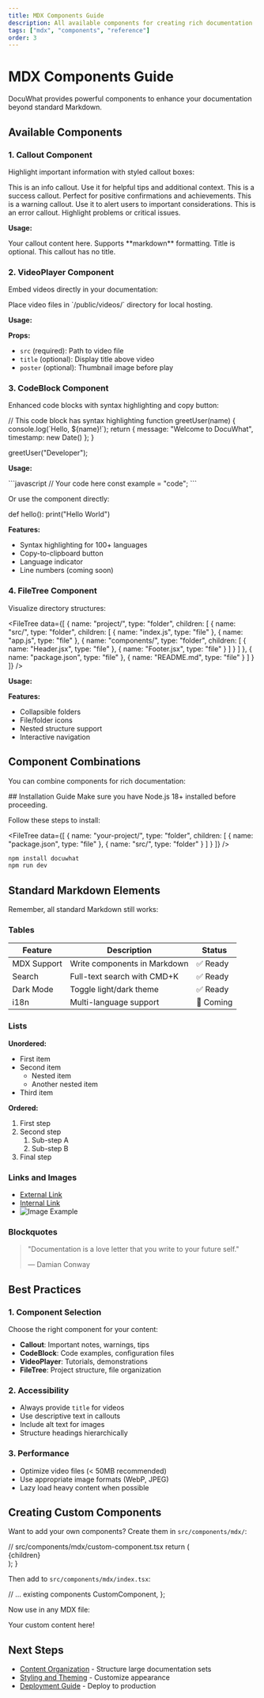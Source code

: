 ```yaml
---
title: MDX Components Guide
description: All available components for creating rich documentation
tags: ["mdx", "components", "reference"]
order: 3
---
```


# MDX Components Guide

DocuWhat provides powerful components to enhance your documentation beyond standard Markdown.

## Available Components

### 1. Callout Component

Highlight important information with styled callout boxes:

<Callout type="info" title="Information">
  This is an info callout. Use it for helpful tips and additional context.
</Callout>

<Callout type="success" title="Success">
  This is a success callout. Perfect for positive confirmations and achievements.
</Callout>

<Callout type="warning" title="Warning">
  This is a warning callout. Use it to alert users to important considerations.
</Callout>

<Callout type="error" title="Error">
  This is an error callout. Highlight problems or critical issues.
</Callout>

**Usage:**

<CodeBlock language="mdx">
<Callout type="info" title="Optional Title">
  Your callout content here. Supports **markdown** formatting.
</Callout>

<Callout type="warning">
  Title is optional. This callout has no title.
</Callout>
</CodeBlock>

### 2. VideoPlayer Component

Embed videos directly in your documentation:

<Callout type="info">
  Place video files in `/public/videos/` directory for local hosting.
</Callout>

**Usage:**

<CodeBlock language="mdx">
<VideoPlayer 
  src="/videos/tutorial.mp4" 
  title="Getting Started Tutorial"
  poster="/videos/tutorial-thumb.jpg"
/>
</CodeBlock>

**Props:**
- `src` (required): Path to video file
- `title` (optional): Display title above video
- `poster` (optional): Thumbnail image before play

### 3. CodeBlock Component

Enhanced code blocks with syntax highlighting and copy button:

<CodeBlock language="javascript">
// This code block has syntax highlighting
function greetUser(name) {
  console.log(`Hello, ${name}!`);
  return {
    message: "Welcome to DocuWhat",
    timestamp: new Date()
  };
}

greetUser("Developer");
</CodeBlock>

**Usage:**

<CodeBlock language="mdx">
```javascript
// Your code here
const example = "code";
```

Or use the component directly:

<CodeBlock language="python">
def hello():
    print("Hello World")
</CodeBlock>
</CodeBlock>

**Features:**
- Syntax highlighting for 100+ languages
- Copy-to-clipboard button
- Language indicator
- Line numbers (coming soon)

### 4. FileTree Component

Visualize directory structures:

<FileTree data={[
  {
    name: "project/",
    type: "folder",
    children: [
      {
        name: "src/",
        type: "folder",
        children: [
          { name: "index.js", type: "file" },
          { name: "app.js", type: "file" },
          {
            name: "components/",
            type: "folder",
            children: [
              { name: "Header.jsx", type: "file" },
              { name: "Footer.jsx", type: "file" }
            ]
          }
        ]
      },
      { name: "package.json", type: "file" },
      { name: "README.md", type: "file" }
    ]
  }
]} />

**Usage:**

<CodeBlock language="mdx">
<FileTree data={[
  {
    name: "folder-name/",
    type: "folder",
    children: [
      { name: "file.txt", type: "file" },
      {
        name: "subfolder/",
        type: "folder",
        children: [
          { name: "nested.js", type: "file" }
        ]
      }
    ]
  }
]} />
</CodeBlock>

**Features:**
- Collapsible folders
- File/folder icons
- Nested structure support
- Interactive navigation

## Component Combinations

You can combine components for rich documentation:

<CodeBlock language="mdx">
## Installation Guide

<Callout type="info">
  Make sure you have Node.js 18+ installed before proceeding.
</Callout>

Follow these steps to install:

<FileTree data={[
  {
    name: "your-project/",
    type: "folder",
    children: [
      { name: "package.json", type: "file" },
      { name: "src/", type: "folder" }
    ]
  }
]} />

```bash
npm install docuwhat
npm run dev
```

<VideoPlayer src="/videos/installation.mp4" title="Installation Walkthrough" />
</CodeBlock>

## Standard Markdown Elements

Remember, all standard Markdown still works:

### Tables

| Feature | Description | Status |
|---------|-------------|--------|
| MDX Support | Write components in Markdown | ✅ Ready |
| Search | Full-text search with CMD+K | ✅ Ready |
| Dark Mode | Toggle light/dark theme | ✅ Ready |
| i18n | Multi-language support | 🚧 Coming |

### Lists

**Unordered:**
- First item
- Second item
  - Nested item
  - Another nested item
- Third item

**Ordered:**
1. First step
2. Second step
   1. Sub-step A
   2. Sub-step B
3. Final step

### Links and Images

- [External Link](https://example.com)
- [Internal Link](/documentation/creating-content)
- ![Image Example](/images/placeholder.png)

### Blockquotes

> "Documentation is a love letter that you write to your future self."
> 
> — Damian Conway

## Best Practices

### 1. Component Selection

Choose the right component for your content:

- **Callout**: Important notes, warnings, tips
- **CodeBlock**: Code examples, configuration files
- **VideoPlayer**: Tutorials, demonstrations
- **FileTree**: Project structure, file organization

### 2. Accessibility

- Always provide `title` for videos
- Use descriptive text in callouts
- Include alt text for images
- Structure headings hierarchically

### 3. Performance

- Optimize video files (< 50MB recommended)
- Use appropriate image formats (WebP, JPEG)
- Lazy load heavy content when possible

## Creating Custom Components

Want to add your own components? Create them in `src/components/mdx/`:

<CodeBlock language="jsx">
// src/components/mdx/custom-component.tsx
  return (
    <div className="custom-style" {...props}>
      {children}
    </div>
  );
}
</CodeBlock>

Then add to `src/components/mdx/index.tsx`:

<CodeBlock language="jsx">

  // ... existing components
  CustomComponent,
};
</CodeBlock>

Now use in any MDX file:

<CodeBlock language="mdx">
<CustomComponent>
  Your custom content here!
</CustomComponent>
</CodeBlock>

## Next Steps

- [Content Organization](/documentation/organization) - Structure large documentation sets
- [Styling and Theming](/documentation/customization) - Customize appearance
- [Deployment Guide](/documentation/deployment) - Deploy to production